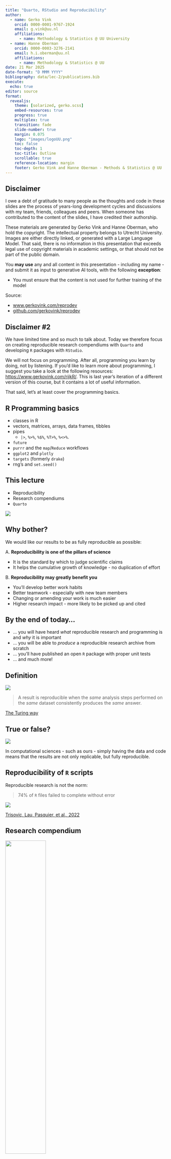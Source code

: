 ```yaml
---
title: "Quarto, RStudio and Reproducibility"
author: 
  - name: Gerko Vink
    orcid: 0000-0001-9767-1924
    email: g.vink@uu.nl
    affiliations:
      - name: Methodology & Statistics @ UU University
  - name: Hanne Oberman
    orcid: 0000-0003-3276-2141
    email: h.i.oberman@uu.nl
    affiliations:
      - name: Methodology & Statistics @ UU
date: 21 Mar 2025
date-format: "D MMM YYYY"
bibliography: data/lec-2/publications.bib
execute: 
  echo: true
editor: source
format: 
  revealjs:
    theme: [solarized, gerko.scss]
    embed-resources: true
    progress: true
    multiplex: true
    transition: fade
    slide-number: true
    margin: 0.075
    logo: "images/logoUU.png" 
    toc: false
    toc-depth: 1
    toc-title: Outline
    scrollable: true
    reference-location: margin
    footer: Gerko Vink and Hanne Oberman - Methods & Statistics @ UU
---
```


## Disclaimer

I owe a debt of gratitude to many people as the thoughts and code in these slides are the process of years-long development cycles and discussions with my team, friends, colleagues and peers. When someone has contributed to the content of the slides, I have credited their authorship.

These materials are generated by Gerko Vink and Hanne Oberman, who hold the copyright. The intellectual property belongs to Utrecht University. Images are either directly linked, or generated with a Large Language Model. That said, there is no information in this presentation that exceeds legal use of copyright materials in academic settings, or that should not be part of the public domain. 

::: {.callout-warning}
You **may use** any and all content in this presentation - including my name - and submit it as input to generative AI tools, with the following **exception**:

- You must ensure that the content is not used for further training of the model
:::
Source:

- [www.gerkovink.com/reprodev](https://www.gerkovink.com/reprodev)
- [github.com/gerkovink/reprodev](https://github.com/gerkovink/reprodev)

## Disclaimer #2

We have limited time and so much to talk about. Today we therefore focus on creating reproducible research compendiums with `Quarto` and developing `R` packages with `RStudio`. 

We will not focus on programming. After all, programming you learn by doing, not by listening. If you'd like to learn more about programming, I suggest you take a look at the following resources: [https://www.gerkovink.com/rijkR/](https://www.gerkovink.com/rijkR/). This is last year's iteration of a different version of this course, but it contains a lot of useful information.

That said, let's at least cover the programming basics.

## R Programming basics
- classes in R
- vectors, matrices, arrays, data frames, tibbles
- pipes
  - `|>`, `%>%`, `%$%`, `%T>%`, `%<>%`. 
- `future`
- `purrr` and the `map`/`Reduce` workflows
- `ggplot2` and `plotly`
- `targets` (formerly `drake`)
- rng's and `set.seed()`

## This lecture

- Reproducibility
- Research compendiums
- `Quarto`

![](https://the-turing-way.netlify.app/_images/reproducibility.jpg)

## Why bother?

We would like our results to be as fully reproducible as possible:

A. **Reproducibility is one of the pillars of science**

  - It is the standard by which to judge scientific claims
  - It helps the cumulative growth of knowledge - no duplication of effort

B. **Reproducibility may greatly benefit you**

  - You'll develop better work habits
  - Better teamwork - especially with new team members
  - Changing or amending your work is much easier
  - Higher research impact - more likely to be picked up and cited

## By the end of today...

- ... you will have heard *what* reproducible research and programming is and *why* it is important
- ... you will be able to *produce* a reproducible research archive from scratch
- ... you'll have published an open `R` package with proper unit tests
- ... and much more!


## Definition

![](https://the-turing-way.netlify.app/_images/reproducible-matrix.jpg)

> A result is reproducible when the *same* analysis steps performed on the *same* dataset consistently produces the *same* answer.

::: footer
[The Turing way](https://the-turing-way.netlify.app/reproducible-research/overview/overview-definitions#rr-overview-definitions)
:::

## True or false?

![](https://the-turing-way.netlify.app/_images/reproducible-matrix.jpg)

In computational sciences - such as ours - simply having the data and code means that the results are not only replicable, but fully reproducible. 


## Reproducibility of `R` scripts

Reproducible research is not the norm: 

> 74% of `R` files failed to complete without error

<!-- 9000 unique R files published from 2010 to 2020 -->

![](https://i1.rgstatic.net/publication/358754307_A_large-scale_study_on_research_code_quality_and_execution/links/621459fef02286737cb4084a/largepreview.png){fig-align=right}

::: footer
[Trisovic, Lau, Pasquier, et al., 2022](https://doi.org/10.1038/s41597-022-01143-6) 
:::

## Research compendium

![](images/lec-1/compendium.png){width=50%}

[![](https://zenodo.org/badge/DOI/10.5281/zenodo.8169292.svg)](https://doi.org/10.5281/zenodo.8169292)


## Definition

- "A research compendium is a collection of all digital parts of a research project including 
  - data, 
  - code, 
  - texts
  - ...
- The collection is created in such a way that reproducing all results is straightforward"[^1]
- "The compendium serves as a means for distributing, managing, and updating the collection"[^2]

[^1]: [The Turing Way](https://the-turing-way.netlify.app/reproducible-research/compendia)
[^2]: [Gentleman & Temple Lang (2007)](https://doi.org/10.1198/106186007X178663)


## Basic compendium
A basic research compendium is just a folder...

::: columns
::: {.column width="50%"}
```
compendium/
├── data
│   └── my_data.csv
├── analysis
│   └── my_script.R
├── requirements.txt
└── README.md
```
:::

::: {.column width="45%"}
<!-- Where would you add these? -->
<!-- ``` -->
<!-- └── manuscript.qmd -->
<!-- ``` -->
<!-- ``` -->
<!-- └── figures -->
<!-- ``` -->
:::
:::

## (Not so) basic compendium
... but it can become extensive...

```
|
├── paper/
│   ├── paper.qmd       
│   └── references.bib  
| 
├── figures/            
|
├── data/
│   ├── raw_data/       
│   └── clean_data/   
|
└── templates
    └── journal_template.csl     
```

## (Not so) basic compendium
...or even executable!

```
|
├── _targets.R
├── R/
│   ├── functions_data.R
│   ├── functions_analysis.R
│   ├── functions_visualization.R
└── data/
    └── input_data.csv
```
![](https://books.ropensci.org/targets/man/figures/drake-graph.png){width=30%}

## RStudio

![](images/lec-2/Rstudio.png){width="70%"}

## `RStudio` - Integrated Development Environment (IDE) for `R`

-   **RStudio** is a powerful integrated development environment (IDE) designed specifically for the R programming language.
-   It offers a user-friendly interface and a suite of tools to enhance your R coding experience.

### Key Features of RStudio

-   **1. Code Editing**: RStudio provides a code editor with syntax highlighting, autocompletion, and error checking, making your coding process more efficient.

-   **2. Console**: An interactive R console allows you to execute `R` code line by line and view results in real time.

-   **3. Environment Pane**: Keep track of your variables, data frames, and functions with the environment pane.

-   **4. Plots and Visualizations**: Create and view plots, charts, and visualizations within RStudio.

-   **5. Integrated Help**: Access `R` documentation, packages, and online resources directly from the IDE.

-   **6. Version Control**: Easily integrate `R` projects with version control systems like Git.

-   **7. Markdown Support**: RStudio seamlessly integrates with Markdown, making it an ideal choice for creating reproducible reports and documents.

It plays a crucial role in promoting reproducibility and collaboration in data science and statistical analysis.

## RMarkdown, GitHub-Flavored Markdown, and Quarto

-   **Markdown** is a lightweight markup language for creating formatted text using plain text. It's easy to learn and widely used in various applications.

-   **GitHub-Flavored Markdown (GFM)** is a variant of Markdown used on [GitHub](https://github.com) (next week), enhancing its capabilities for documentation and collaboration.

-   **RMarkdown** is an extension of Markdown that allows you to embed `R` code and its output directly within a document.

    -   Perfect for creating reproducible reports, research papers, and presentations.

-   **Quarto** is a comprehensive tool for creating reproducible and collaborative data science documents.

    -   Combines the power of Markdown, $\LaTeX$, and code execution to streamline document preparation.

## Popular Code Editors (for `R`)

-   **RStudio**: Ideal for R programming with features tailored for data analysis and visualization.
-   **Visual Studio Code (VS Code)**: A versatile code editor with a vast ecosystem of extensions for various languages.
-   **Eclipse (with StatET)**: Eclipse StatET is an integrated development environment (IDE) for R, offering features for R programming and data analysis.

### Popular Notebook Environments

-   **Jupyter Notebooks**: Widely used interactive kernel-based computing environment for data science and machine learning, supporting multiple (i.e. almost all) programming and scripting languages.

-   **RMarkdown**: An R-based notebook environment that combines code, output, and narrative text in a single document.

## Structure of a Quarto Document

-   A Quarto document is organized into **blocks**, which serve as the fundamental building blocks of the document's content.
-   Each block can contain a combination of the following elements:
    -   **Text**: Narrative content and explanations.
    -   **Code**: R code chunks for computations and data analysis.
    -   **Equations**: Mathematical equations and notation.
    -   **Figures**: Visualizations, charts, and images.
    -   **Tables**: Data tables for presenting results.
    -   **YAML Headers**: Metadata and document configuration.
    -   **Sections and Subsections**: Structuring the document into hierarchical sections for organization.

## Quarto: the YAML header

**YAML (YAML Ain't Markup Language)** is a human-readable data serialization format commonly used for configuration files and metadata in various programming and markup contexts.

-   YAML is very simple and readable

-   In `Quarto` and many other applications, YAML is used to specify:

    -   **Document Metadata**: Information about the document itself, such as the title, author, date, and document type.

    -   **Document Configuration**: Settings related to the document's behavior, appearance, and rendering, such as the output format (e.g., HTML, PDF), document template, and style options.

    -   **Custom Variables**: Definitions of custom variables or parameters that can be used throughout the document to control behavior or content.

Here's an example of a simple YAML header in a Quarto document:

``` yaml
---
title: "All flavors markdown"
author: 
  - name: Gerko Vink
    orcid: 0000-0001-9767-1924
    email: g.vink@uu.nl
    affiliations:
      - name: Methodology & Statistics @ UU University
  - name: Hanne Oberman
    orcid: 0000-0003-3276-2141
    email: h.i.oberman@uu.nl
    affiliations:
      - name: Methodology & Statistics @ UU
date: 13 Sep 2023
date-format: "D MMM YYYY"
bibliography: data/lec-2/publications.bib
execute: 
  echo: true
editor: source
format: 
  revealjs:
    theme: [solarized, gerko.scss]
    progress: true
    multiplex: true
    transition: fade
    slide-number: true
    margin: 0.075
    logo: "images/logo.png" 
    toc: false
    toc-depth: 1
    toc-title: Outline
    scrollable: true
    reference-location: margin
    footer: Gerko Vink and Hanne Oberman - Markup Languages @ UU
---
```

In this example:

-   `title`, `author`, and `date` provide metadata about the document.
-   `output` specifies settings related to the document's output format and theme.

The YAML header is a powerful tool for customizing and configuring Quarto documents, allowing you to control how the document is rendered and presented. It ensures that important document information and settings are stored in a human-readable and structured format at the beginning of the document.

## Text in `Quarto`

Text is text. Nothing more, nothing less

### Header

#### Subheader

##### Subsubheader

``` markdown
# This is a heading indicating a section
## This is a heading indicating a subsection
### This is a heading indicating a subsubsection
```

But in the above I used

``` markdown
### Header
#### Subheader
##### Subsubheader
```

<br>

## Figures

::: columns
::: {.column width="50%"}
![A surfing elephant](images/lec-2/elephantastic.png){fig-align="left"}

The above figure is left-aligned <br> The caption is also left-aligned
:::

::: {.column width="50%"}
![A surfing elephant](images/lec-2/elephantastic.png){fig-align="center"}

The above figure is centered <br> The caption is still left-aligned
:::
:::

The code for the figures is

``` markdown
![A surfing elephant](images/lec-2/elephantastic.png){fig-align="left"}
![A surfing elephant](images/lec-2/elephantastic.png){fig-align="center"}
```

## Columns, Sizing, Equations and proper centering

::: columns
::: {.column width="50%"}
![A surfing $\epsilon\lambda\epsilon\phi h\alpha\nu\tau$](images/lec-2/elephantasticer.png){fig-align="left" width="80%"}

$e^{i\pi} + 1 = 0$

The above figure is left-aligned <br> The caption is also left-aligned <br> The equation is left-aligned too
:::

::: {.column width="50%"}
<center>

![A surfing elephant](images/lec-2/elephantasticer.png){fig-align="center" width="80%"}

</center>

$$e^{i\pi} + 1 = 0$$

The above figure is centered <br> The caption is also centered <br> The equation is centered
:::
:::

The code for the slide is

``` markdown
## Columns, Sizing, Equations and proper centering

::: columns
::: {.column width="50%"}
![A surfing $\epsilon\lambda\epsilon\phi h\alpha\nu\tau$](images/lec-2/elephantasticer.png){fig-align="left" width="80%"}

$e^{i\pi} + 1 = 0$

The above figure is left-aligned <br>
The caption is also left-aligned <br>
The equation is left-aligned too
:::

::: {.column width="50%"}
<center>
![A surfing elephant](images/lec-2/elephantasticer.png){fig-align="center" width="80%"}
</center>

$$e^{i\pi} + 1 = 0$$

The above figure is centered <br>
The caption is also centered <br>
The equation is centered
:::

:::

The code for the slide is

``` markdown
## Columns, Sizing, Equations and proper centering

::: columns
::: {.column width="50%"}
![A surfing $\epsilon\lambda\epsilon\phi h\alpha\nu\tau$](images/lec-2/elephantasticer.png){fig-align="left" width="80%"}

$e^{i\pi} + 1 = 0$

The above figure is left-aligned <br>
The caption is also left-aligned <br>
The equation is left-aligned too
:::

::: {.column width="50%"}
<center>
![A surfing elephant](images/lec-2/elephantasticer.png){fig-align="center" width="80%"}
</center>

$$e^{i\pi} + 1 = 0$$

The above figure is centered <br>
The caption is also centered <br>
The equation is centered
:::

:::
```

## F-ing it all up

::: columns
::: {.column width="70%"}
![Rick taking a bad](images/lec-2/bathrick.png){fig-align="left" width="70%"}

$e^{i\pi} + 1 = 0$

The above figure is left-aligned <br> The caption is also left-aligned <br> The equation is left-aligned too
:::

::: {.column width="30%"}
<center>

![Rick taking a bad](images/lec-2/bathrick.png){fig-align="center" width="30%"}

</center>

$$e^{i\pi} + 1 = 0$$

The above figure is centered <br> The caption is also centered <br> The equation is centered
:::
:::

``` markup
::: columns
::: {.column width="70%"}
![Rick taking a bad](images/lec-2/bathrick.png){fig-align="left" width="70%"}

$e^{i\pi} + 1 = 0$

:::

::: {.column width="30%"}
<center>
![Rick taking a bad](images/lec-2/bathrick.png){fig-align="center" width="30%"}
</center>

$$e^{i\pi} + 1 = 0$$
:::

:::
```

## Math-ing it all up

::: columns
::: {.column width="70%"}
![Rick taking a bath](images/lec-2/goodrick.png){fig-align="left" width="30%"}

$e^{i\pi} + 1 = 0$
:::

::: {.column width="30%"}
<center>

![Rick taking a bath](images/lec-2/goodrick.png){fig-align="center" width="70%"}

</center>

$$e^{i\pi} + 1 = 0$$
:::
:::

``` markup
## Math-ing it all up
::: columns
::: {.column width="70%"}
![Rick taking a bath](images/lec-2/goodrick.png){fig-align="left" width="30%"}

$e^{i\pi} + 1 = 0$
:::

::: {.column width="30%"}
<center>
![Rick taking a bath](images/lec-2/goodrick.png){fig-align="center" width="70%"}
</center>

$$e^{i\pi} + 1 = 0$$
:::

:::
```

```         

```markdown
END OF EXAMPLE
```

## `R` figures

```r
library(dygraphs)
dygraph(nhtemp, main = "New Haven Temperatures", ylab = "Temp (F)") 
```


````
```{{r, fig.width=15, fig.height=4}}
library(dygraphs)
dygraph(nhtemp, main = "New Haven Temperatures", ylab = "Temp (F)") 
```
````

## `R` figures

```r
library(dygraphs)
dygraph(nhtemp, main = "New Haven Temperatures", ylab = "Temp (F)") 
```

````
```{{r, fig.width=6, fig.height=2.5}}
library(dygraphs)
dygraph(nhtemp, main = "New Haven Temperatures", ylab = "Temp (F)") 
```
````

## `R` figures

```r
library(ggplot2, warn.conflicts = FALSE)
library(plotly, warn.conflicts = FALSE)
ggplot(mpg, aes(displ, hwy, colour = class)) +
  geom_point() +
  geom_smooth(se = FALSE, method = lm) 
```

## `R` figures

```r
library(ggplot2, warn.conflicts = FALSE)
library(plotly, warn.conflicts = FALSE)
p <- ggplot(mpg, aes(displ, hwy, colour = class)) +
  geom_point() +
  geom_smooth(se = FALSE, method = lm) 
p %>% ggplotly()
```

## Equations

-   `$\mu$` is used for in-line equations
-   `$$\mu$$` is used for equations

Let's assume that $Y$ follows a normal distribution. $$Y \sim  \mathcal{N}(\mu, \sigma^2)$$ Where we set in our simulations $\mu = 10$ and $\sigma^2 = 5$. We do something for every $Y_i$.

## Equations

-   `$\mu$` is used for in-line equations
-   `$$\mu$$` is used for equations

Let's assume that $y$ is a vector with $N$ elements such that $$y \sim  \mathcal{N}(\mu, \sigma^2),$$ where we set in our simulations $\mu = 10$ and $\sigma^2 = 5$. We do something for every $y_i$ with $i = 1, \dots, N$.

## Code chunks

```r
#| echo: false

answer <- 12 * 234
```

We already saw some `markdown` code chunks. We can run inline code to calculate that `12 * 234` is `r answer` by using `` `r ` `` and code chunks to evaluate larger blocks of code, such as:

```r
#| label: fig-mpg2
#| fig-cap: "City and highway mileage for 38 popular models of cars."
#| fig-subcap:
#|   - "Color by number of cylinders"
#|   - "Color by engine displacement, in liters"
#| layout-ncol: 2
#| column: page
#| code-fold: true
library(ggplot2)

ggplot(mpg, aes(x = hwy, y = cty, color = cyl)) +
  geom_point(alpha = 0.5, size = 2) +
  scale_color_viridis_c() +
  theme_minimal()

ggplot(mpg, aes(x = hwy, y = cty, color = displ)) +
  geom_point(alpha = 0.5, size = 2) +
  scale_color_viridis_c(option = "E") +
  theme_minimal()
```

## The previous slide

````         
## Code chunks and explicit caching

```{{r}}
#| output: asis

answer <- 12 * 234
``` 
````

```{=html}
<div class="sourceCode">
<pre class="sourceCode markdown">
<code class="sourceCode markdown">
We already saw some `markdown` code chunks. We can run inline code to calculate 
that `12 * 234` is &#96; r answer &#96; by using &#96;r  &#96; and code chunks to evaluate 
larger blocks of code, such as:
</code>
</pre>
</div>
```
```{{{r}}}
#| output: asis
#| label: fig-mpg
#| fig-cap: "City and highway mileage for 38 popular models of cars."
#| fig-subcap:
#|   - "Color by number of cylinders"
#|   - "Color by engine displacement, in liters"
#| layout-ncol: 2
#| column: page
#| code-fold: true
library(ggplot2)

ggplot(mpg, aes(x = hwy, y = cty, color = cyl)) +
  geom_point(alpha = 0.5, size = 2) +
  scale_color_viridis_c() +
  theme_minimal()

ggplot(mpg, aes(x = hwy, y = cty, color = displ)) +
  geom_point(alpha = 0.5, size = 2) +
  scale_color_viridis_c(option = "E") +
  theme_minimal()
```

## Explicit Caching

-   **Explicit caching** is a technique used in RMarkdown and Quarto documents to store and reuse the results of expensive computations or data processing steps.
-   It helps improve the efficiency of document generation and ensures reproducibility by avoiding redundant calculations. <br>

### Why Use Explicit Caching?

-   **Efficiency**: Caching saves time and resources by avoiding the repeated execution of time-consuming code chunks.

-   **Reproducibility**: Explicit caching ensures that the same results are used when rendering the document, even if the code is modified or re-executed.

-   **Version Control**: Caching reduces the size of version-controlled documents by storing intermediate results separately.

## How Does Explicit Caching Work?

In `RMarkdown` and `Quarto`, you can use cache directives to specify which code chunks should be cached and which should not.

-   Cached chunks are identified by a unique hash based on their code content, ensuring consistency.

The following code block

```{{r}}
#| cache: true
#| code-line-numbers: true
#| label: imputation
library(mice)
library(magrittr)
library(purrr)
imp <- nhanes %>% mice(print = FALSE)
imp |>
  complete("all") %>% 
  map(~.x %$% lm(bmi ~ chl + hyp)) |>
  pool()
```

would result in this output

```r
#| cache: true
#| code-line-numbers: true
#| label: imputation
library(mice)
library(magrittr)
library(purrr)
imp <- nhanes %>% mice(print = FALSE)
imp |>
  complete("all") %>% 
  map(~.x %$% lm(bmi ~ chl + hyp)) |>
  pool()
```

with corresponding cache structure relative to the root and format of the output file: ![](images/lec-2/cache.png)

## Tables

Use <https://www.tablesgenerator.com/markdown_tables> if you need to make a table from scratch.

Otherwise, use tibbles:

```r
mice::boys |> 
  tibble::as_tibble()
```

or use e.g. `library(DT)` for customization:

```r
library(DT)
mtcars %>% 
  datatable(options = list(pageLength = 25))
```

## `reprex` and `renv`

``` r
library(renv)
#> 
#> Attaching package: 'renv'
#> The following objects are masked from 'package:stats':
#> 
#>     embed, update
#> The following objects are masked from 'package:utils':
#> 
#>     history, upgrade
#> The following objects are masked from 'package:base':
#> 
#>     autoload, load, remove
renv::init()
#> - Linking packages into the project library ... Done!
#> The following package(s) will be updated in the lockfile:
#> 
#> # CRAN -----------------------------------------------------------------------
#> - backports       [* -> 1.4.1]
#> - base64enc       [* -> 0.1-3]
#> - broom           [* -> 1.0.4]
#> - bslib           [* -> 0.4.2]
#> - cachem          [* -> 1.0.8]
#> - cli             [* -> 3.6.1]
#> - cpp11           [* -> 0.4.3]
#> - digest          [* -> 0.6.31]
#> - dplyr           [* -> 1.1.2]
#> - ellipsis        [* -> 0.3.2]
#> - evaluate        [* -> 0.21]
#> - fansi           [* -> 1.0.4]
#> - fastmap         [* -> 1.1.1]
#> - fontawesome     [* -> 0.5.1]
#> - fs              [* -> 1.6.2]
#> - generics        [* -> 0.1.3]
#> - glue            [* -> 1.6.2]
#> - highr           [* -> 0.10]
#> - htmltools       [* -> 0.5.5]
#> - jquerylib       [* -> 0.1.4]
#> - jsonlite        [* -> 1.8.4]
#> - knitr           [* -> 1.43]
#> - lattice         [* -> 0.21-8]
#> - lifecycle       [* -> 1.0.3]
#> - magrittr        [* -> 2.0.3]
#> - memoise         [* -> 2.0.1]
#> - mime            [* -> 0.12]
#> - pillar          [* -> 1.9.0]
#> - pkgconfig       [* -> 2.0.3]
#> - purrr           [* -> 1.0.1]
#> - R6              [* -> 2.5.1]
#> - rappdirs        [* -> 0.3.3]
#> - Rcpp            [* -> 1.0.11]
#> - RcppArmadillo   [* -> 0.12.4.0.0]
#> - renv            [* -> 1.0.2]
#> - rlang           [* -> 1.1.1]
#> - rmarkdown       [* -> 2.22]
#> - sass            [* -> 0.4.6]
#> - stringi         [* -> 1.7.12]
#> - stringr         [* -> 1.5.0]
#> - tibble          [* -> 3.2.1]
#> - tidyr           [* -> 1.3.0]
#> - tidyselect      [* -> 1.2.0]
#> - tinytex         [* -> 0.45]
#> - utf8            [* -> 1.2.3]
#> - vctrs           [* -> 0.6.2]
#> - withr           [* -> 2.5.0]
#> - xfun            [* -> 0.39]
#> - yaml            [* -> 2.3.7]
#> 
#> # GitHub ---------------------------------------------------------------------
#> - mice            [* -> gerkovink/mice@match_conditional]
#> 
#> The version of R recorded in the lockfile will be updated:
#> - R               [* -> 4.3.0]
#> 
#> - Lockfile written to "/private/var/folders/yx/6rn4qpl13wsgk4c7s3jc9d1r0000gp/T/RtmpMqetyA/reprex-1233f6d959b19-drear-kitty/renv.lock".
library(mice)
#> 
#> Attaching package: 'mice'
#> The following object is masked from 'package:stats':
#> 
#>     filter
#> The following objects are masked from 'package:base':
#> 
#>     cbind, rbind
library(magrittr)
library(purrr)
#> 
#> Attaching package: 'purrr'
#> The following object is masked from 'package:magrittr':
#> 
#>     set_names
#> The following object is masked from 'package:renv':
#> 
#>     modify
renv::snapshot()
#> - The lockfile is already up to date.
renv::remove("mice")
#> - Removing package(s) from project library ...
#> Removing package 'mice' ... Done!
renv::restore()
#> The following package(s) will be updated:
#> 
#> # GitHub ---------------------------------------------------------------------
#> - mice   [* -> gerkovink/mice@match_conditional]
#> 
#> # Installing packages --------------------------------------------------------
#> - Installing mice ...                           OK [linked from cache]
imp <- nhanes %>% mice(print = FALSE)
imp |>
  complete("all") %>% 
  map(~.x %$% lm(bmi ~ chl + hyp)) |>
  pool()
#> Class: mipo    m = 5 
#>          term m   estimate         ubar            b            t dfcom
#> 1 (Intercept) 5 20.6687887 2.020809e+01 8.8963873222 3.088375e+01    22
#> 2         chl 5  0.0354435 5.409979e-04 0.0001081414 6.707676e-04    22
#> 3         hyp 5 -0.8447582 4.353337e+00 0.9275040571 5.466342e+00    22
#>          df       riv    lambda       fmi
#> 1  9.489411 0.5282868 0.3456725 0.4504537
#> 2 14.161181 0.2398710 0.1934645 0.2874598
#> 3 13.811544 0.2556671 0.2036105 0.2983537

sessionInfo()
#> R version 4.3.0 (2023-04-21)
#> Platform: aarch64-apple-darwin20 (64-bit)
#> Running under: macOS Ventura 13.6
#> 
#> Matrix products: default
#> BLAS:   /Library/Frameworks/R.framework/Versions/4.3-arm64/Resources/lib/libRblas.0.dylib 
#> LAPACK: /Library/Frameworks/R.framework/Versions/4.3-arm64/Resources/lib/libRlapack.dylib;  LAPACK version 3.11.0
#> 
#> locale:
#> [1] en_US.UTF-8/en_US.UTF-8/en_US.UTF-8/C/en_US.UTF-8/en_US.UTF-8
#> 
#> time zone: Europe/Amsterdam
#> tzcode source: internal
#> 
#> attached base packages:
#> [1] stats     graphics  grDevices utils     datasets  methods   base     
#> 
#> other attached packages:
#> [1] purrr_1.0.1    magrittr_2.0.3 mice_3.15.3    renv_1.0.2    
#> 
#> loaded via a namespace (and not attached):
#>  [1] vctrs_0.6.2      cli_3.6.1        knitr_1.43       rlang_1.1.1     
#>  [5] xfun_0.39        generics_0.1.3   glue_1.6.2       backports_1.4.1 
#>  [9] htmltools_0.5.5  fansi_1.0.4      rmarkdown_2.22   grid_4.3.0      
#> [13] evaluate_0.21    tibble_3.2.1     fastmap_1.1.1    yaml_2.3.7      
#> [17] lifecycle_1.0.3  compiler_4.3.0   dplyr_1.1.2      fs_1.6.2        
#> [21] pkgconfig_2.0.3  Rcpp_1.0.11      tidyr_1.3.0      rstudioapi_0.14 
#> [25] lattice_0.21-8   digest_0.6.31    R6_2.5.1         tidyselect_1.2.0
#> [29] reprex_2.0.2     utf8_1.2.3       pillar_1.9.0     tools_4.3.0     
#> [33] withr_2.5.0      broom_1.0.4
```

<sup>Created on 2023-09-27 with [reprex v2.0.2](https://reprex.tidyverse.org)</sup>

## Benefits of Using `renv`

-   **1. Dependency Isolation**: `renv` creates a dedicated environment for each project, preventing conflicts between package versions.

-   **2. Reproducibility**: With `renv`, you can capture and record the specific package versions used in your project, ensuring reproducibility over time.

-   **3. Collaboration**: Share your project with others, and they can easily recreate the same environment using `renv.lock`.

-   **4. Easier Package Installation**: `renv` simplifies package installation. Just run `renv::restore()` to set up the project environment.

-   **5. Automatic Snapshot**: `renv` automatically generates a `renv.lock` file, listing all package versions used, making it easy to recreate the environment.

-   **6. Compatibility**: `renv` is compatible with popular version control systems like Git, facilitating collaboration and sharing.

Use `renv::snapshot()` to update the `renv.lock` file when you add or update packages. You can use `renv::activate()` and `renv::deactivate()` to activate or deactivate `renv` for your project.

## Diagrams

```{{{mermaid}}}
%%| echo: false
flowchart LR
  A[Hard edge] --> B(Round edge)
  B --> C{Decision}
  C <--> D[Result one]
  C --> E[Result two]
```

<br>

```mermaid
%%| echo: false
flowchart LR
  A[Hard edge] --> B(Round edge)
  B --> C{Decision}
  C <--> D[Result one]
  C --> E[Result two]
```

See [Quarto Diagrams](https://quarto.org/docs/authoring/diagrams.html) for a more comprehensive overview of all graphing engines. This [Live online Mermaid editor](https://mermaid.live/) is awesome!

## Scientific publishing with `rticles` and `Quarto`

To use `rticles` from `RStudio`, you can access the templates through `File -> New File -> R Markdown`. This will open the dialog box where you can select from one of the available templates:

![](https://bookdown.org/yihui/rmarkdown/images/rticles-templates.png)

### Quarto

The `quarto use template` command can be used to create an article from one the below formats.

``` .bash
quarto use template quarto-journals/acm
quarto use template quarto-journals/plos
quarto use template quarto-journals/elsevier
quarto use template quarto-journals/acs
quarto use template quarto-journals/jss
```

## Citations

@eval and Cai, Van Buuren and Vink [-@cai2023graphical] are some of our team's most recent publications. Some references - such as some work by Reinder Banning and Gerko Vink are much older [-@banningvink] or contain simple and contemporary solutions by @vigntg [p. 2-4] or cool but potentially confusing images [@schouten2021dance, 1255].

::: footer
But you can also refer to @eval here
:::

::: {#refs}
:::

<br>

```         
## Citations

@eval and Cai, Van Buuren and Vink [-@cai2023graphical] are some of our team's most recent publications. Some references - such as some work by Reinder Banning and Gerko Vink are much older [-@banningvink] or contain simple and contemporary solutions by @vigntg [p. 2-4] or cool but potentially confusing images [@schouten2021dance, 1255].

::: footer
But you can also refer to @eval here
:::

::: {#refs}
:::
```
